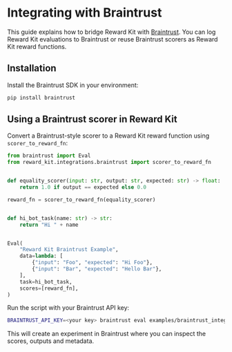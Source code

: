 # Integrating with Braintrust

This guide explains how to bridge Reward Kit with [Braintrust](https://braintrust.dev/). You can log Reward Kit evaluations to Braintrust or reuse Braintrust scorers as Reward Kit reward functions.

## Installation

Install the Braintrust SDK in your environment:

```bash
pip install braintrust
```

## Using a Braintrust scorer in Reward Kit

Convert a Braintrust-style scorer to a Reward Kit reward function using `scorer_to_reward_fn`:

```python
from braintrust import Eval
from reward_kit.integrations.braintrust import scorer_to_reward_fn


def equality_scorer(input: str, output: str, expected: str) -> float:
    return 1.0 if output == expected else 0.0

reward_fn = scorer_to_reward_fn(equality_scorer)


def hi_bot_task(name: str) -> str:
    return "Hi " + name


Eval(
    "Reward Kit Braintrust Example",
    data=lambda: [
        {"input": "Foo", "expected": "Hi Foo"},
        {"input": "Bar", "expected": "Hello Bar"},
    ],
    task=hi_bot_task,
    scores=[reward_fn],
)
```

Run the script with your Braintrust API key:

```bash
BRAINTRUST_API_KEY=<your key> braintrust eval examples/braintrust_integration.py
```

This will create an experiment in Braintrust where you can inspect the scores, outputs and metadata.
